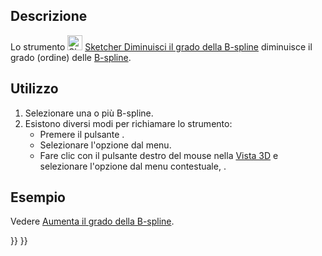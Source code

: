 <languages/>

{{Docnav/it
|[[Sketcher_BSplineIncreaseDegree/it|Aumenta il grado della B-spline]]
|[[Sketcher_BSplineIncreaseKnotMultiplicity/it|Aumenta la molteplicità di nodo]]
|[[Sketcher_Workbench/it|Sketcher]]
|IconL=Sketcher_BSplineIncreaseDegree.svg
|IconR=Sketcher_BSplineIncreaseKnotMultiplicity.svg
|IconC=Workbench_Sketcher.svg
}}

{{GuiCommand/it
|Name=Sketcher BSplineDecreaseDegree
|Name/it=Diminuisci il grado della B-spline
|MenuLocation=Schizzo → Strumenti Sketcher B-spline → Diminuisci il grado della B-spline
|Workbenches=[[Sketcher_Workbench/it|Sketcher]]
|Version=0.19
|SeeAlso=[[Sketcher_BSplineIncreaseDegree/it|Sketcher BSplineIncreaseDegree]]
}}

<span id="Description"></span>
==Descrizione==

Lo strumento [[Image:Sketcher_BSplineDecreaseDegree.svg|24px]] [[Sketcher_BSplineDecreaseDegree/it|Sketcher Diminuisci il grado della B-spline]] diminuisce il grado (ordine) delle [[B-Splines/it|B-spline]].

<span id="Usage"></span>
==Utilizzo==

# Selezionare una o più B-spline.
# Esistono diversi modi per richiamare lo strumento:
#* Premere il pulsante {{Button|[[Image:Sketcher_BSplineDecreaseDegree.svg|16px]] [[Sketcher_BSplineDecreaseDegree/it|Diminuisci il grado della B-spline]]}}.
#* Selezionare l'opzione {{MenuCommand|Schizzo → Strumenti Sketcher B-spline→ [[Image:Sketcher_BSplineDecreaseDegree.svg|16px]] Diminuisci il grado della B-spline}} dal menu.
#* Fare clic con il pulsante destro del mouse nella [[3D_view/it|Vista 3D]] e selezionare l'opzione {{MenuCommand|[[Image:Sketcher_BSplineDecreaseDegree.svg|16px]] Diminuisci il grado della B-spline}} dal menu contestuale, {{Version/it|1.0}}.

<span id="Example"></span>
==Esempio==

Vedere [[Sketcher_BSplineIncreaseDegree/it#Example|Aumenta il grado della B-spline]].


{{Docnav/it
|[[Sketcher_BSplineIncreaseDegree/it|Aumenta il grado della B-spline]]
|[[Sketcher_BSplineIncreaseKnotMultiplicity/it|Aumenta la molteplicità di nodo]]
|[[Sketcher_Workbench/it|Sketcher]]
|IconL=Sketcher_BSplineIncreaseDegree.svg
|IconR=Sketcher_BSplineIncreaseKnotMultiplicity.svg
|IconC=Workbench_Sketcher.svg
}}

{{Sketcher Tools navi{{#translation:}}}}
{{Userdocnavi{{#translation:}}}}